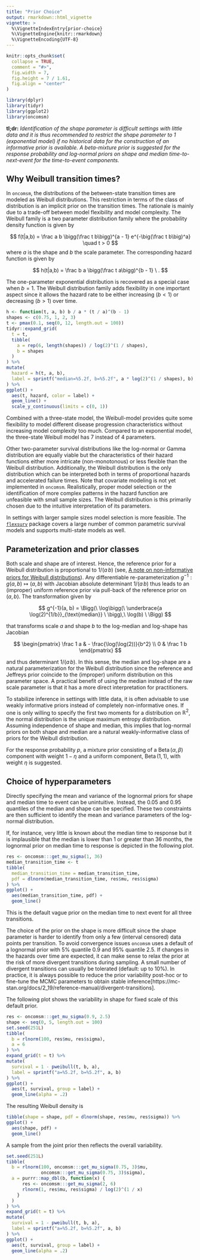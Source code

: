 ```yaml
---
title: "Prior Choice"
output: rmarkdown::html_vignette
vignette: >
  %\VignetteIndexEntry{prior-choice}
  %\VignetteEngine{knitr::rmarkdown}
  %\VignetteEncoding{UTF-8}
---
```


```r
knitr::opts_chunk$set(
  collapse = TRUE,
  comment = "#>",
  fig.width = 7,
  fig.height = 7 / 1.61,
  fig.align = "center"
)
```

```r
library(dplyr)
library(tidyr)
library(ggplot2)
library(oncomsm)
```



**tl;dr:** *Identification of the shape parameter is difficult settings with
little data and it is thus recommended to restrict the shape
parameter to $1$ (exponential model) if no historical data for the construction
of an informative prior is available. A beta-mixture prior is suggested for the
response probability and log-normal priors on shape and median
time-to-next-event for the time-to-event components.*


## Why Weibull transition times?

In `oncomsm`, the distributions of the between-state transition times are
modeled as Weibull distributions.
This restriction in terms of the class of distribution is an implicit prior
on the transition times.
The rationale is mainly due to a trade-off between model flexibility and
model complexity.
The Weibull family is a two parameter distribution family where the
probability density function is given by

$$
f(t|a,b) = \frac a b \bigg(\frac t b\bigg)^{a - 1} e^{-\big(\frac t b\big)^a} \quad t > 0
$$
where $a$ is the shape and $b$ the scale parameter.
The corresponding hazard function is given by 

$$
h(t|a,b) = \frac b a \bigg(\frac t a\bigg)^{b - 1} \ .
$$

The one-parameter exponential distribution is recovered as a special case when
$b = 1$.
The Weibull distribution family adds flexibility in one important aspect since
it allows the hazard rate to be either increasing ($b<1$) or decreasing ($b>1$) 
over time.

```r
h <- function(t, a, b) b / a * (t / a)^(b - 1)
shapes <- c(0.75, 1, 2, 3)
t <- pmax(0.1, seq(0, 12, length.out = 100))
tidyr::expand_grid(
  t = t,
  tibble(
    a = rep(6, length(shapes)) / log(2)^(1 / shapes),
    b = shapes
  )
) %>%
mutate(
  hazard = h(t, a, b),
  label = sprintf("median=%5.2f, b=%5.2f", a * log(2)^(1 / shapes), b)
) %>%
ggplot() +
  aes(t, hazard, color = label) +
  geom_line() +
  scale_y_continuous(limits = c(0, 1))
```

Combined with a three-state model, the Weibull-model provides quite some
flexibility to model different disease progression characteristics without
increasing model complexity too much.
Compared to an exponential model, the three-state Weibull model has
7 instead of 4 parameters.

Other two-parameter survival distributions like the log-normal or Gamma
distribution are equally viable but the characteristics of their hazard
functions either more intricate (non-monotonous) or less flexible than the
Weibull distribution.
Additionally, the Weibull distribution is the only distribution which can be
interpreted both in terms of proportional hazards and accelerated failure
times.
Note that covariate modeling is not yet implemented in `oncomsm`.
Realistically, proper model selection or the identification of more complex
patterns in the hazard function are unfeasible with small sample sizes.
The Weibull distribution is this primarily chosen due to the intuitive
interpretation of its parameters.

In settings with larger sample sizes model selection is more feasible.
The [`flexsurv`](https://cran.r-project.org/package=flexsurv) package covers
a large number of common parametric survival models and supports 
multi-state models as well.


## Parameterization and prior classes

Both scale and shape are of interest.
Hence, the reference prior for a Weibull 
distribution is proportional to $1/(a\, b)$ 
(see, [A note on non-informative priors for Weibull distributions](https://doi.org/10.1016/S0378-3758(96)00155-3)).
Any differentiable re-parameterization $g^{-1}:g(a,b)\mapsto (a,b)$ with
Jacobian absolute determinant $1/(a\,b)$ thus leads to an (improper)
uniform reference prior via pull-back of the reference prior on $(a,b)$.
The transformation given by

$$
g^{-1}(a, b) = \Bigg(\ \log\bigg(\ \underbrace{a \log(2)^{1/b}}_{\text{median}} \ \bigg),\ \log(b) \ \Bigg)
$$

that transforms scale $a$ and shape $b$ to the log-median and log-shape has
Jacobian

$$
\begin{pmatrix}
  \frac 1 a & - \frac{\log(\log(2))}{b^2} \\
  0 & \frac 1 b
\end{pmatrix}
$$

and thus determinant $1/(a\,b)$. 
In this sense, the median and log-shape are a natural parameterization for the
Weibull distribution since the reference and Jeffreys prior coincide to the
(improper) uniform distribution on this parameter space.
A practical benefit of using the median instead of the raw scale parameter is
that it has a more direct interpretation for practitioners.

To stabilize inference in settings with little data, it is often advisable to
use weakly informative priors instead of completely non-informative ones.
If one is only willing to specify the first two moments for a distribution on 
$\mathbb{R}^2$, the normal distribution is the unique maximum entropy 
distribution.
Assuming independence of shape and median, this implies that log-normal priors
on both shape and median are a natural weakly-informative class of priors for
the Weibull distribution.

For the response probability $p$, a mixture prior consisting of a
$\operatorname{Beta}(\alpha,\beta)$ component with weight $1-\eta$ and a 
uniform component, $\operatorname{Beta}(1,1)$, with weight $\eta$ is suggested.



## Choice of hyperparameters

Directly specifying the mean and variance of the lognormal priors for shape and
median time to event can be unintuitive.
Instead,
the $0.05$ and $0.95$ quantiles of the median and shape can be specified.
These two constraints are then sufficient to identify the mean and variance
parameters of the log-normal distribution.

If, for instance, very little is known about the median time to response but
it is implausible that the median is lower than 1 or greater than 36 months,
the lognormal prior on  median time to response is depicted in the
following plot.

```r
res <- oncomsm:::get_mu_sigma(1, 36)
median_transition_time <- t
tibble(
  median_transition_time = median_transition_time,
  pdf = dlnorm(median_transition_time, res$mu, res$sigma)
) %>%
ggplot() +
  aes(median_transition_time, pdf) +
  geom_line()
```

This is the default vague prior on the median time to next event for all three
transitions.

The choice of the prior on the shape is more difficult since the shape parameter
is harder to identify from only a few (interval censored) data points per
transition.
To avoid convergence issues `oncomsm` uses a default of a lognormal prior 
with 5% quantile 0.9 and 95% quantile 2.5.
If changes in the hazards over time are expected, it can make sense to
relax the prior at the risk of more divergent transitions during sampling.
A small number of divergent transitions can usually be tolerated
(default: up to 10%).
In practice, it is always possible to reduce the prior variability post-hoc 
or to fine-tune the MCMC parameters to obtain stable inference[https://mc-stan.org/docs/2_19/reference-manual/divergent-transitions]. 

The following plot shows the variability in shape for fixed scale of this
default prior.

```r
res <- oncomsm:::get_mu_sigma(0.9, 2.5)
shape <- seq(0, 5, length.out = 100)
set.seed(251L)
tibble(
  b = rlnorm(100, res$mu, res$sigma),
  a = 6
) %>%
expand_grid(t = t) %>%
mutate(
  survival = 1 - pweibull(t, b, a),
  label = sprintf("a=%5.2f, b=%5.2f", a, b)
) %>%
ggplot() +
  aes(t, survival, group = label) +
  geom_line(alpha = .2)
```

The resulting Weibull density is 

```r
tibble(shape = shape, pdf = dlnorm(shape, res$mu, res$sigma)) %>%
ggplot() +
  aes(shape, pdf) +
  geom_line()
```

A sample from the joint prior then reflects the overall variability.

```r
set.seed(251L)
tibble(
  b = rlnorm(100, oncomsm:::get_mu_sigma(0.75, 3)$mu,
             oncomsm:::get_mu_sigma(0.75, 3)$sigma),
  a = purrr::map_dbl(b, function(x) {
      res <- oncomsm:::get_mu_sigma(2, 6)
      rlnorm(1, res$mu, res$sigma) / log(2)^(1 / x)
    }
  )
) %>%
expand_grid(t = t) %>%
mutate(
  survival = 1 - pweibull(t, b, a),
  label = sprintf("a=%5.2f, b=%5.2f", a, b)
) %>%
ggplot() +
  aes(t, survival, group = label) +
  geom_line(alpha = .2)
```
